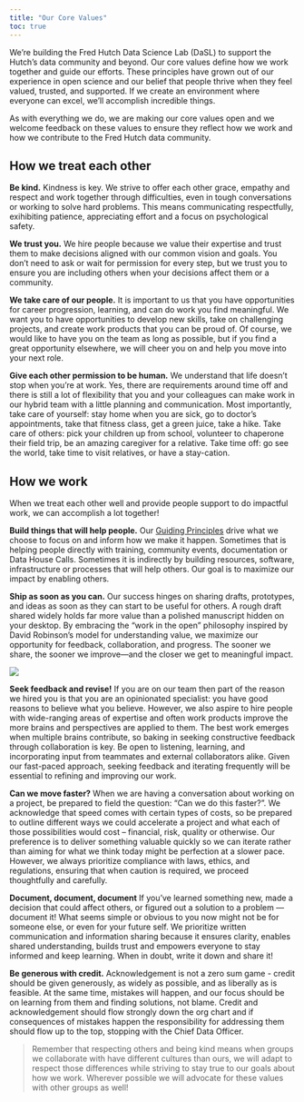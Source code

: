 ```yaml
---
title: "Our Core Values"
toc: true
---
```


We’re building the Fred Hutch Data Science Lab (DaSL) to support the Hutch’s data community and beyond. Our core values define how we work together and guide our efforts. These principles have grown out of our experience in open science and our belief that people thrive when they feel valued, trusted, and supported. If we create an environment where everyone can excel, we’ll accomplish incredible things.

As with everything we do, we are making our core values open and we welcome feedback on these values to ensure they reflect how we work and how we contribute to the Fred Hutch data community.  


## How we treat each other

__Be kind.__ Kindness is key. We strive to offer each other grace, empathy and respect and work together through difficulties, even in tough conversations or working to solve hard problems. This means communicating respectfully, exihibiting patience, appreciating effort and a focus on psychological safety.  

__We trust you.__ We hire people because we value their expertise and trust them to make decisions aligned with our common vision and goals. You don’t need to ask or wait for permission for every step, but we trust you to ensure you are including others when your decisions affect them or a community. 


__We take care of our people.__ It is important to us that you have opportunities for career progression, learning, and can do work you find meaningful. We want you to have opportunities to develop new skills, take on challenging projects, and create work products that you can be proud of. Of course, we would like to have you on the team as long as possible, but if you find a great opportunity elsewhere, we will cheer you on and help you move into your next role. 


__Give each other permission to be human.__ We understand that life doesn’t stop when you’re at work. Yes, there are requirements around time off and there is still a lot of flexibility that you and your colleagues can make work in our hybrid team with a little planning and communication.  Most importantly, take care of yourself: stay home when you are sick, go to doctor’s appointments, take that fitness class, get a green juice, take a hike. Take care of others: pick your children up from school, volunteer to chaperone their field trip, be an amazing caregiver for a relative. Take time off: go see the world, take time to visit relatives, or have a stay-cation. 


## How we work

When we treat each other well and provide people support to do impactful work, we can accomplish a lot together! 

__Build things that will help people.__ Our [Guiding Principles](../strategy.qmd#guiding-principles) drive what we choose to focus on and inform how we make it happen.  Sometimes that is helping people directly with training, community events, documentation or Data House Calls. Sometimes it is indirectly by building resources, software, infrastructure or processes that will help others. Our goal is to maximize our impact by enabling others.  


__Ship as soon as you can.__ Our success hinges on sharing drafts, prototypes, and ideas as soon as they can start to be useful for others. A rough draft shared widely holds far more value than a polished manuscript hidden on your desktop. By embracing the "work in the open" philosophy inspired by David Robinson’s model for understanding value, we maximize our opportunity for feedback, collaboration, and progress. The sooner we share, the sooner we improve—and the closer we get to meaningful impact.


![](../img/drobvalue.jpg) 



__Seek feedback and revise!__ If you are on our team then part of the reason we hired you is that you are an opinionated specialist: you have good reasons to believe what you believe. However, we also aspire to hire people with wide-ranging areas of expertise and often work products improve the more brains and perspectives are applied to them. The best work emerges when multiple brains contribute, so baking in seeking constructive feedback through collaboration is key. Be open to listening, learning, and incorporating input from teammates and external collaborators alike. Given our fast-paced approach, seeking feedback and iterating frequently will be essential to refining and improving our work.


__Can we move faster?__ When we are having a conversation about working on a project, be prepared to field the question: "Can we do this faster?". We acknowledge that speed comes with certain types of costs, so be prepared to outline different ways we could accelerate a project and what each of those possibilities would cost -- financial, risk, quality or otherwise. Our preference is to deliver something valuable quickly so we can iterate rather than aiming for what we think today might be perfection at a slower pace. However, we always prioritize compliance with laws, ethics, and regulations, ensuring that when caution is required, we proceed thoughtfully and carefully.

__Document, document, document__ If you’ve learned something new, made a decision that could affect others, or figured out a solution to a problem — document it! What seems simple or obvious to you now might not be for someone else, or even for your future self. We prioritize written communication and information sharing because it ensures clarity, enables shared understanding, builds trust and empowers everyone to stay informed and keep learning. When in doubt, write it down and share it!


__Be generous with credit.__ Acknowledgement is not a zero sum game - credit should be given generously, as widely as possible, and as liberally as is feasible. At the same time, mistakes will happen, and our focus should be on learning from them and finding solutions, not blame. Credit and acknowledgement should flow strongly down the org chart and if consequences of mistakes happen the responsibility for addressing them should flow up to the top, stopping with the Chief Data Officer. 

>Remember that respecting others and being kind means when groups we collaborate with have different cultures than ours, we will adapt to respect those differences while striving to stay true to our goals about how we work. Wherever possible we will advocate for these values with other groups as well! 
